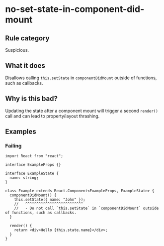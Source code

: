 # no-set-state-in-component-did-mount

## Rule category

Suspicious.

## What it does

Disallows calling `this.setState` in `componentDidMount` outside of functions, such as callbacks.

## Why is this bad?

Updating the state after a component mount will trigger a second `render()` call and can lead to property/layout thrashing.

## Examples

### Failing

```tsx
import React from "react";

interface ExampleProps {}

interface ExampleState {
  name: string;
}

class Example extends React.Component<ExampleProps, ExampleState> {
  componentDidMount() {
    this.setState({ name: "John" });
    //   ^^^^^^^^^^^^^^^^^^^^^^^^^^
    //   - Do not call `this.setState` in `componentDidMount` outside of functions, such as callbacks.
  }

  render() {
    return <div>Hello {this.state.name}</div>;
  }
}
```
